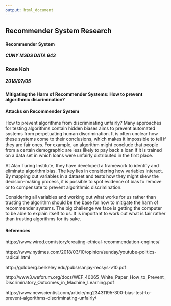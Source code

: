```yaml
---
output: html_document
---
```

<style>
p.comment {
background-color: #DBDBDB;
padding: 10px;
border: 1px solid black;
margin-left: 25px;
border-radius: 5px;
font-style: italic;
}
</style>

<div class='alert alert-info'>
<h2 class='display-3 text-uppercase'>Recommender System Research</h2>

#### Recommender System
##### CUNY MSDS DATA 643

### Rose Koh
##### 2018/07/05
<div class='clearfix'></div>
</div>

<div class='page-header text-uppercase'>
  <h4>Mitigating the Harm of Recommender Systems: How to prevent algorithmic discrimination?</h4>
</div>


#### Attacks on Recommender System

<div class="alert alert-success" role="alert">

How to prevent algorithms from discriminating unfairly?  Many approaches for testing algorithms contain hidden biases aims to prevent automated systems from perpetuating human discrimination.  It is often unclear how these systems come to their conclusions, which makes it impossible to tell if they are fair ones.  For example, an algorithm might conclude that people from a certain demographic are less likely to pay back a loan if it is trained on a data set in which loans were unfairly distributed in the first place.

At Alan Turing Institute, they have developed a framework to identify and eliminate algorithm bias.  The key lies in considering how variables interact.  By mapping out variables in a dataset and tests how they might skew the decision-making process, it is possible to spot evidence of bias to remove or to compensate to prevent algorithmic discrimination.

Considering all variables and working out what works for us rather than trusting the algorithm should be the base for how to mitigate the harm of recommender systems.  The big challenge we face is getting the computer to be able to explain itself to us.  It is important to work out what is fair rather than trusting algorithms for its sake.
</div>

#### References

https://www.wired.com/story/creating-ethical-recommendation-engines/

https://www.nytimes.com/2018/03/10/opinion/sunday/youtube-politics-radical.html 

http://goldberg.berkeley.edu/pubs/sanjay-recsys-v10.pdf 

http://www3.weforum.org/docs/WEF_40065_White_Paper_How_to_Prevent_Discriminatory_Outcomes_in_Machine_Learning.pdf

https://www.newscientist.com/article/mg23431195-300-bias-test-to-prevent-algorithms-discriminating-unfairly/
